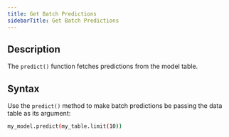 ```yaml
---
title: Get Batch Predictions
sidebarTitle: Get Batch Predictions
---
```


## Description

The `predict()` function fetches predictions from the model table.

## Syntax

Use the `predict()` method to make batch predictions be passing the data table as its argument:

```bash
my_model.predict(my_table.limit(10))
```
